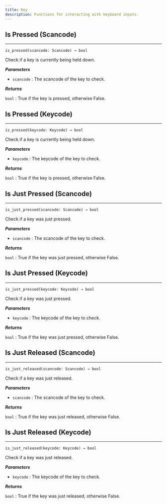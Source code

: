 ```yaml
---
title: Key
description: Functions for interacting with keyboard inputs.
---
```


## Is Pressed (Scancode)
---

`is_pressed(scancode: Scancode) → bool`

Check if a key is currently being held down.

_**Parameters**_

- `scancode` : The scancode of the key to check.

_**Returns**_

`bool` : True if the key is pressed, otherwise False.

## Is Pressed (Keycode)
---

`is_pressed(keycode: Keycode) → bool`

Check if a key is currently being held down.

_**Parameters**_

- `keycode` : The keycode of the key to check.

_**Returns**_

`bool` : True if the key is pressed, otherwise False.

## Is Just Pressed (Scancode)
---

`is_just_pressed(scancode: Scancode) → bool`

Check if a key was just pressed.

_**Parameters**_

- `scancode` : The scancode of the key to check.

_**Returns**_

`bool` : True if the key was just pressed, otherwise False.

## Is Just Pressed (Keycode)
---

`is_just_pressed(keycode: Keycode) → bool`

Check if a key was just pressed.

_**Parameters**_

- `keycode` : The keycode of the key to check.

_**Returns**_

`bool` : True if the key was just pressed, otherwise False.

## Is Just Released (Scancode)
---

`is_just_released(scancode: Scancode) → bool`

Check if a key was just released.

_**Parameters**_

- `scancode` : The scancode of the key to check.

_**Returns**_

`bool` : True if the key was just released, otherwise False.

## Is Just Released (Keycode)
---

`is_just_released(keycode: Keycode) → bool`

Check if a key was just released.

_**Parameters**_

- `keycode` : The keycode of the key to check.

_**Returns**_

`bool` : True if the key was just released, otherwise False.
